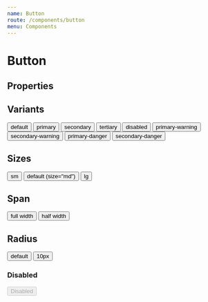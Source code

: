 ```yaml
---
name: Button
route: /components/button
menu: Components
---
```



# Button

## Properties

<PropsTable of={Button} />

## Variants

<Playground>
  <Button>default</Button>
  <Button variant="primary">primary</Button>
  <Button variant="secondary">secondary</Button>
  <Button variant="tertiary">tertiary</Button>
  <Button variant="disabled">disabled</Button>
  <Button variant="primary-warning">primary-warning</Button>
  <Button variant="secondary-warning">secondary-warning</Button>
  <Button variant="primary-danger">primary-danger</Button>
  <Button variant="secondary-danger">secondary-danger</Button>
</Playground>

## Sizes

<Playground>
  <Button size="sm">sm</Button>
  <Button>default (size="md")</Button>
  <Button size="lg">lg</Button>
</Playground>

## Span

<Playground>
  <Button width={1}>full width</Button>
  <Button width={1/2}>half width</Button>
</Playground>

## Radius

<Playground>
  <Button>default</Button>
  <Button radius="10px">10px</Button>
</Playground>

### Disabled

<Playground>
  <Button variant="primary-danger" disabled>Disabled</Button>
</Playground>
